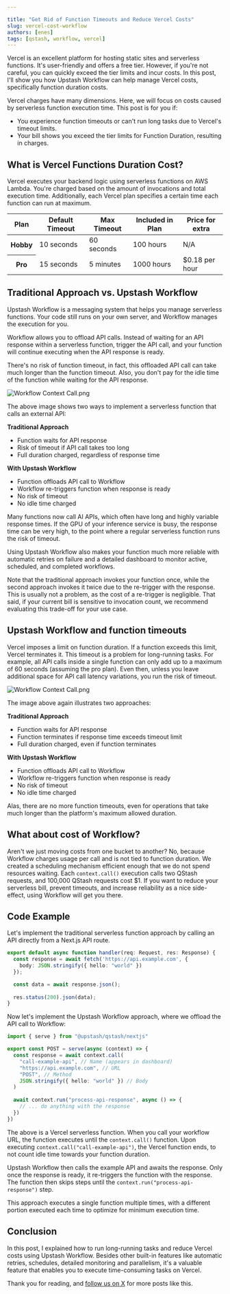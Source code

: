 ```yaml
---

title: "Get Rid of Function Timeouts and Reduce Vercel Costs"
slug: vercel-cost-workflow
authors: [enes]
tags: [qstash, workflow, vercel]
---
```


Vercel is an excellent platform for hosting static sites and serverless functions. It's user-friendly and offers a free tier. However, if you're not careful, you can quickly exceed the tier limits and incur costs. In this post, I'll show you how Upstash Workflow can help manage Vercel costs, specifically function duration costs.

Vercel charges have many dimensions. Here, we will focus on costs caused by serverless function execution time. This post is for you if:
-  You experience function timeouts or can't run long tasks due to Vercel's timeout limits.
-  Your bill shows you exceed the tier limits for Function Duration, resulting in charges.

## What is Vercel Functions Duration Cost?

Vercel executes your backend logic using serverless functions on AWS Lambda. You're charged based on the amount of invocations and total execution time. Additionally, each Vercel plan specifies a certain time each function can run at maximum.          
<table>
  <thead>
    <tr>
      <th scope="col">Plan</th>
      <th scope="col">Default Timeout</th>
      <th scope="col">Max Timeout</th>
      <th scope="col">Included in Plan</th>
      <th scope="col">Price for extra</th>
    </tr>
  </thead>
  <tbody>
    <tr>
      <th scope="row">Hobby</th>
      <td>10 seconds</td>
      <td>60 seconds</td>
      <td>100 hours</td>
      <td>N/A</td>
    </tr>
    <tr>
      <th scope="row">Pro</th>
      <td>15 seconds</td>
      <td>5 minutes</td>
      <td>1000 hours</td>
      <td>$0.18 per hour</td>
    </tr>
  </tbody>
</table>
                            

## Traditional Approach vs. Upstash Workflow

Upstash Workflow is a messaging system that helps you manage serverless functions. Your code still runs on your own server, and Workflow manages the execution for you. 

Workflow allows you to offload API calls. Instead of waiting for an API response within a serverless function, trigger the API call, and your function will continue executing when the API response is ready. 

There's no risk of function timeout, in fact, this offloaded API call can take much longer than the function timeout. Also, you don't pay for the idle time of the function while waiting for the API response.

![Workflow Context Call.png](/blog/workflow/workflow.png)

The above image shows two ways to implement a serverless function that calls an external API:

**Traditional Approach**
- Function waits for API response
- Risk of timeout if API call takes too long
- Full duration charged, regardless of response time

**With Upstash Workflow**
- Function offloads API call to Workflow
- Workflow re-triggers function when response is ready
- No risk of timeout
- No idle time charged

Many functions now call AI APIs, which often have long and highly variable response times. If the GPU of your inference service is busy, the response time can be very high, to the point where a regular serverless function runs the risk of timeout.

Using Upstash Workflow also makes your function much more reliable with automatic retries on failure and a detailed dashboard to monitor active, scheduled, and completed workflows.

Note that the traditional approach invokes your function once, while the second approach invokes it twice due to the re-trigger with the response. This is usually not a problem, as the cost of a re-trigger is negligible. That said, if your current bill is sensitive to invocation count, we recommend evaluating this trade-off for your use case.

## Upstash Workflow and function timeouts

Vercel imposes a limit on function duration. If a function exceeds this limit, Vercel terminates it. This timeout is a problem for long-running tasks. For example, all API calls inside a single function can only add up to a maximum of 60 seconds (assuming the pro plan). Even then, unless you leave additional space for API call latency variations, you run the risk of timeout.

![Workflow Context Call.png](/blog/workflow/workflow-timeouts.png)

The image above again illustrates two approaches:

**Traditional Approach**
- Function waits for API response
- Function terminates if response time exceeds timeout limit
- Full duration charged, even if function terminates

**With Upstash Workflow**
- Function offloads API call to Workflow
- Workflow re-triggers function when response is ready
- No risk of timeout
- No idle time charged

Alas, there are no more function timeouts, even for operations that take much longer than the platform's maximum allowed duration.

## What about cost of Workflow?

Aren't we just moving costs from one bucket to another? No, because Workflow charges usage per call and is not tied to function duration. We created a scheduling mechanism efficient enough that we do not spend resources waiting. Each `context.call()` execution calls two QStash requests, and 100,000 QStash requests cost $1. If you want to reduce your serverless bill, prevent timeouts, and increase reliability as a nice side-effect, using Workflow will get you there.

## Code Example

Let's implement the traditional serverless function approach by calling an API directly from a Next.js API route.

```typescript api/traditional/route.ts
export default async function handler(req: Request, res: Response) {
  const response = await fetch('https://api.example.com', {
    body: JSON.stringify({ hello: "world" })
  });

  const data = await response.json();
  
  res.status(200).json(data);
}
```

Now let's implement the Upstash Workflow approach, where we offload the API call to Workflow:

```typescript api/workflow/route.ts
import { serve } from "@upstash/qstash/nextjs"

export const POST = serve(async (context) => {    
  const response = await context.call(
    "call-example-api", // Name (appears in dashboard)
    "https://api.example.com", // URL
    "POST", // Method
    JSON.stringify({ hello: "world" }) // Body
  )
  
  await context.run("process-api-response", async () => {
    // ... do anything with the response
  })
})
```                       

The above is a Vercel serverless function. When you call your workflow URL, the function executes until the `context.call()` function. Upon executing `context.call("call-example-api")`, the Vercel function ends, to not count idle time towards your function duration.

 Upstash Workflow then calls the example API and awaits the response. Only once the response is ready, it re-triggers the function with the response. The function then skips steps until the `context.run("process-api-response")` step. 
 
 This approach executes a single function multiple times, with a different portion executed each time to optimize for minimum execution time. 

## Conclusion

In this post, I explained how to run long-running tasks and reduce Vercel costs using Upstash Workflow. Besides other built-in features like automatic retries, schedules, detailed monitoring and parallelism, it's a valuable feature that enables you to execute time-consuming tasks on Vercel.

Thank you for reading, and [follow us on X](https://x.com/upstash) for more posts like this.



```









